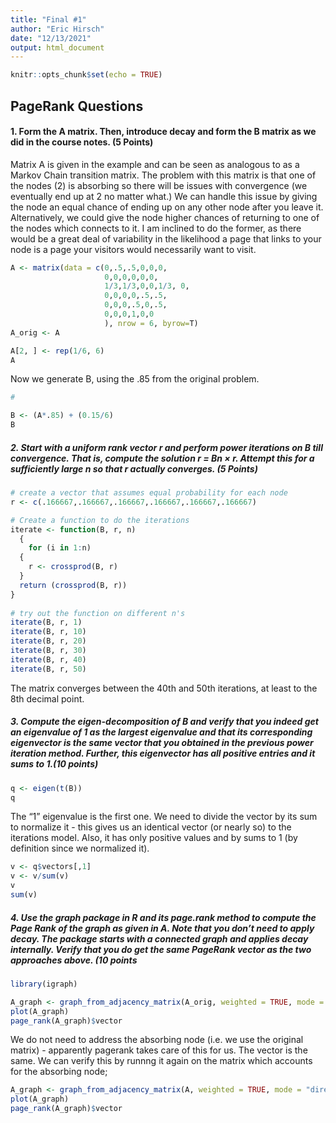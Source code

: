 ```yaml
---
title: "Final #1"
author: "Eric Hirsch"
date: "12/13/2021"
output: html_document
---
```


```r
knitr::opts_chunk$set(echo = TRUE)
```

## PageRank Questions

#### 1. Form the A matrix. Then, introduce decay and form the B matrix as we did in the course notes. (5 Points)

Matrix A is given in the example and can be seen as analogous to as a Markov Chain transition matrix. The problem with this matrix is that one of the nodes (2) is absorbing so there will be issues with convergence (we eventually end up at 2 no matter what.)  We can handle this issue by giving the node an equal chance of ending up on any other node after you leave it.  Alternatively, we could give the node higher chances of returning to one of the nodes which connects to it. I am inclined to do the former, as there would be a great deal of variability in the likelihood a page that links to your node is a page your visitors would necessarily want to visit.

```r
A <- matrix(data = c(0,.5,.5,0,0,0,
                     0,0,0,0,0,0,
                     1/3,1/3,0,0,1/3, 0,
                     0,0,0,0,.5,.5,
                     0,0,0,.5,0,.5,
                     0,0,0,1,0,0
                     ), nrow = 6, byrow=T)
A_orig <- A

A[2, ] <- rep(1/6, 6)
A
```
Now we generate B, using the .85 from the original problem.  
```r

# 

B <- (A*.85) + (0.15/6)
B
```
##### 2. Start with a uniform rank vector r and perform power iterations on B till convergence. That is, compute the solution r = Bn × r. Attempt this for a sufficiently large n so that r actually converges. (5 Points)

```r
# create a vector that assumes equal probability for each node
r <- c(.166667,.166667,.166667,.166667,.166667,.166667)

# Create a function to do the iterations
iterate <- function(B, r, n) 
  {
    for (i in 1:n)
  {
    r <- crossprod(B, r)
  }
  return (crossprod(B, r))
}
 
# try out the function on different n's
iterate(B, r, 1)
iterate(B, r, 10)
iterate(B, r, 20) 
iterate(B, r, 30)
iterate(B, r, 40)
iterate(B, r, 50)
```

The matrix converges between the 40th and 50th iterations, at least to the 8th decimal point.

#####  3. Compute the eigen-decomposition of B and verify that you indeed get an eigenvalue of 1 as the largest eigenvalue and that its corresponding eigenvector is the same vector that you obtained in the previous power iteration method. Further, this eigenvector has all positive entries and it sums to 1.(10 points)

```r
q <- eigen(t(B))
q
```
The "1" eigenvalue is the first one. We need to divide the vector by its sum to normalize it - this gives us an identical vector (or nearly so) to the iterations model.  Also, it has only positive values and by sums to 1 (by definition since we normalized it).

```r
v <- q$vectors[,1]
v <- v/sum(v)
v
sum(v)

```

##### 4. Use the graph package in R and its page.rank method to compute the Page Rank of the graph as given in A. Note that you don’t need to apply decay. The package starts with a connected graph and applies decay internally. Verify that you do get the same PageRank vector as the two approaches above. (10 points

```r
library(igraph)

A_graph <- graph_from_adjacency_matrix(A_orig, weighted = TRUE, mode = "directed")
plot(A_graph)
page_rank(A_graph)$vector

```

We do not need to address the absorbing node (i.e. we use the original matrix) - apparently pagerank takes care of this for us.  The vector is the same.  We can verify this by runnng it again on the matrix which accounts for the absorbing node;

```r
A_graph <- graph_from_adjacency_matrix(A, weighted = TRUE, mode = "directed")
plot(A_graph)
page_rank(A_graph)$vector

```



